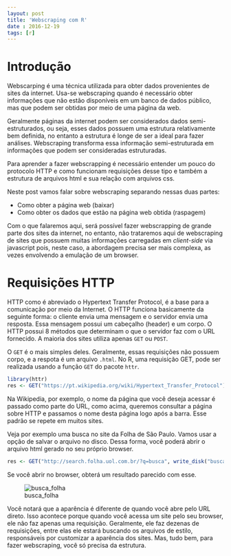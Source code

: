 ```yaml
---
layout: post
title: 'Webscraping com R'
date : 2016-12-19
tags: [r]
--- 
```


# Introdução

Webscarping é uma técnica utilizada para obter dados provenientes de sites da
internet. Usa-se webscraping quando é necessário obter informações que não estão 
disponíveis em um banco de dados público, mas que podem ser obtidas por meio de uma
página da web. 

Geralmente páginas da internet podem ser considerados dados semi-estruturados, ou seja,
esses dados possuem uma estrutura relativamente bem definida, no entanto a estrutura é longe 
de ser a ideal para fazer análises. Webscraping transforma essa informação semi-estruturada
em informações que podem ser consideradas estruturadas.

Para aprender a fazer webscrapping é necessário entender um pouco do protocolo
HTTP e como funcionam requisições desse tipo e também a estrutura de arquivos html
e sua relação com arquivos css.

Neste post vamos falar sobre webscraping separando nessas duas partes:

- Como obter a página web (baixar)
- Como obter os dados que estão na página web obtida (raspagem)

Com o que falaremos aqui, será possível fazer webscrapping de grande parte dos sites
da internet, no entanto, não trataremos aqui de webscraping de sites que possuem 
muitas informações carregadas em *client-side* via javascript pois, neste caso, 
a abordagem precisa ser mais complexa, as vezes envolvendo a emulação de um browser.

# Requisições HTTP

HTTP como é abreviado o Hypertext Transfer Protocol, é a base para a comunicação
por meio da Internet. O HTTP funciona basicamente da seguinte forma: o cliente 
envia uma mensagem e o servidor envia uma resposta. Essa mensagem possui um cabeçalho (header)
e um corpo. O HTTP possui 8 métodos que determinam o que o servidor faz com o URL
fornecido. A maioria dos sites utiliza apenas `GET` ou `POST`.

O `GET` é o mais simples deles. Geralmente, essas requisições não possuem corpo,
e a respota é um arquivo `.html`. No R, uma requisição GET, pode ser realizada
usando a função `GET` do pacote `httr`.

```r
library(httr)
res <- GET("https://pt.wikipedia.org/wiki/Hypertext_Transfer_Protocol")
```

Na Wikipedia, por exemplo, o nome da página que você deseja acessar é passado como
parte do URL, como acima, queremos consultar a página sobre HTTP e passamos o 
nome desta página logo após a barra. Esse padrão se repete em muitos sites. 

Veja por exemplo uma busca no site da Folha de São Paulo. Vamos usar a opção de
salvar o arquivo no disco. Dessa forma, você poderá abrir o arquivo html gerado 
no seu próprio browser.

```r
res <- GET("http://search.folha.uol.com.br/?q=busca", write_disk("busca_folha.html"))
```

Se você abrir no browser, obterá um resultado parecido com esse.

![busca_folha](../images/busca_folha.jpeg)

Você notará que a aparência é diferente de quando você abre pelo URL direto.
Isso acontece porque quando você acessa um site pelo seu browser, ele não faz apenas
uma requisição. Geralmente, ele faz dezenas de requisições, entre elas ele estará
buscando os arquivos de estilo, responsáveis por customizar a aparência dos sites. 
Mas, tudo bem, para fazer webscraping, você só precisa da estrutura.





